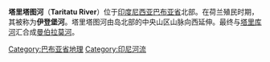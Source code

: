 {{Infobox_River 
  | river_name      = 塔里塔图河
  | image_name      = 
  | image_size      = 
  | caption         = 
  | origin          = [[西新几内亚|西新几内亚]]
  | mouth           = 
  | basin_countries = [[印度尼西亚|印度尼西亚]]
  | length          = 
  | elevation       = 
  | mouth_elevation = 
  | discharge       = 
  | watershed       = 
}}

'''塔里塔图河'''（'''Taritatu River'''）位于[[印度尼西亚|印度尼西亚]][[巴布亚省|巴布亚省]]北部。在荷兰殖民时期，其被称为'''伊登堡河'''{{small|（Idenburg River）}}。塔里塔图河由岛北部的中央山区山脉向西延伸。最终与[[塔里库河|塔里库河]]汇合成[[曼伯拉莫河|曼伯拉莫河]]。

{{Indonesia-geo-stub}}
[[Category:巴布亚省地理|Category:巴布亚省地理]]
[[Category:印尼河流|Category:印尼河流]]